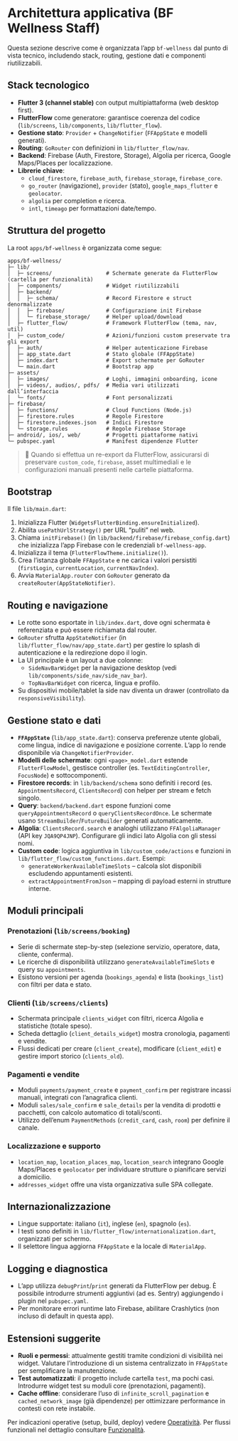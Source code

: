 # Architettura applicativa (BF Wellness Staff)

Questa sezione descrive come è organizzata l’app `bf-wellness` dal punto di vista tecnico, includendo stack, routing, gestione dati e componenti riutilizzabili.

## Stack tecnologico

- **Flutter 3 (channel stable)** con output multipiattaforma (web desktop first).
- **FlutterFlow** come generatore: garantisce coerenza del codice (`lib/screens`, `lib/components`, `lib/flutter_flow`).
- **Gestione stato**: `Provider` + `ChangeNotifier` (`FFAppState` e modelli generati).
- **Routing**: `GoRouter` con definizioni in `lib/flutter_flow/nav`.
- **Backend**: Firebase (Auth, Firestore, Storage), Algolia per ricerca, Google Maps/Places per localizzazione.
- **Librerie chiave**:
  - `cloud_firestore`, `firebase_auth`, `firebase_storage`, `firebase_core`.
  - `go_router` (navigazione), `provider` (stato), `google_maps_flutter` e `geolocator`.
  - `algolia` per completion e ricerca.
  - `intl`, `timeago` per formattazioni date/tempo.

## Struttura del progetto

La root `apps/bf-wellness` è organizzata come segue:

```text
apps/bf-wellness/
├─ lib/
│  ├─ screens/                 # Schermate generate da FlutterFlow (cartella per funzionalità)
│  ├─ components/              # Widget riutilizzabili
│  ├─ backend/
│  │  ├─ schema/               # Record Firestore e struct denormalizzate
│  │  ├─ firebase/             # Configurazione init Firebase
│  │  └─ firebase_storage/     # Helper upload/download
│  ├─ flutter_flow/            # Framework FlutterFlow (tema, nav, util)
│  ├─ custom_code/             # Azioni/funzioni custom preservate tra gli export
│  ├─ auth/                    # Helper autenticazione Firebase
│  ├─ app_state.dart           # Stato globale (FFAppState)
│  ├─ index.dart               # Export schermate per GoRouter
│  └─ main.dart                # Bootstrap app
├─ assets/
│  ├─ images/                  # Loghi, immagini onboarding, icone
│  ├─ videos/, audios/, pdfs/  # Media vari utilizzati dall’interfaccia
│  └─ fonts/                   # Font personalizzati
├─ firebase/
│  ├─ functions/               # Cloud Functions (Node.js)
│  ├─ firestore.rules          # Regole Firestore
│  ├─ firestore.indexes.json   # Indici Firestore
│  └─ storage.rules            # Regole Firebase Storage
├─ android/, ios/, web/        # Progetti piattaforme nativi
└─ pubspec.yaml                # Manifest dipendenze Flutter
```

> 📁 Quando si effettua un re-export da FlutterFlow, assicurarsi di preservare `custom_code`, `firebase`, asset multimediali e le configurazioni manuali presenti nelle cartelle piattaforma.

## Bootstrap

Il file `lib/main.dart`:

1. Inizializza Flutter (`WidgetsFlutterBinding.ensureInitialized`).
2. Abilita `usePathUrlStrategy()` per URL “puliti” nel web.
3. Chiama `initFirebase()` (in `lib/backend/firebase/firebase_config.dart`) che inizializza l’app Firebase con le credenziali `bf-wellness-app`.
4. Inizializza il tema (`FlutterFlowTheme.initialize()`).
5. Crea l’istanza globale `FFAppState` e ne carica i valori persistiti (`firstLogin`, `currentLocation`, `currentNavIndex`).
6. Avvia `MaterialApp.router` con `GoRouter` generato da `createRouter(AppStateNotifier)`.

## Routing e navigazione

- Le rotte sono esportate in `lib/index.dart`, dove ogni schermata è referenziata e può essere richiamata dal router.
- `GoRouter` sfrutta `AppStateNotifier` (in `lib/flutter_flow/nav/app_state.dart`) per gestire lo splash di autenticazione e la redirezione dopo il login.
- La UI principale è un layout a due colonne:
  - `SideNavBarWidget` per la navigazione desktop (vedi `lib/components/side_nav/side_nav_bar`).
  - `TopNavBarWidget` con ricerca, lingua e profilo.
- Su dispositivi mobile/tablet la side nav diventa un drawer (controllato da `responsiveVisibility`).

## Gestione stato e dati

- **`FFAppState`** (`lib/app_state.dart`): conserva preferenze utente globali, come lingua, indice di navigazione e posizione corrente. L’app lo rende disponibile via `ChangeNotifierProvider`.
- **Modelli delle schermate**: ogni `<page>_model.dart` estende `FlutterFlowModel`, gestisce controller (es. `TextEditingController`, `FocusNode`) e sottocomponenti.
- **Firestore records**: in `lib/backend/schema` sono definiti i record (es. `AppointmentsRecord`, `ClientsRecord`) con helper per stream e fetch singolo.
- **Query**: `backend/backend.dart` espone funzioni come `queryAppointmentsRecord` o `queryClientsRecordOnce`. Le schermate usano `StreamBuilder`/`FutureBuilder` generati automaticamente.
- **Algolia**: `ClientsRecord.search` e analoghi utilizzano `FFAlgoliaManager` (API key `JQA9QP4JNP`). Configurare gli indici lato Algolia con gli stessi nomi.
- **Custom code**: logica aggiuntiva in `lib/custom_code/actions` e funzioni in `lib/flutter_flow/custom_functions.dart`. Esempi:
  - `generateWorkerAvailableTimeSlots` – calcola slot disponibili escludendo appuntamenti esistenti.
  - `extractAppointmentFromJson` – mapping di payload esterni in strutture interne.

## Moduli principali

### Prenotazioni (`lib/screens/booking`)

- Serie di schermate step-by-step (selezione servizio, operatore, data, cliente, conferma).
- Le ricerche di disponibilità utilizzano `generateAvailableTimeSlots` e query su `appointments`.
- Esistono versioni per agenda (`bookings_agenda`) e lista (`bookings_list`) con filtri per data e stato.

### Clienti (`lib/screens/clients`)

- Schermata principale `clients_widget` con filtri, ricerca Algolia e statistiche (totale speso).
- Scheda dettaglio (`client_details_widget`) mostra cronologia, pagamenti e vendite.
- Flussi dedicati per creare (`client_create`), modificare (`client_edit`) e gestire import storico (`clients_old`).

### Pagamenti e vendite

- Moduli `payments/payment_create` e `payment_confirm` per registrare incassi manuali, integrati con l’anagrafica clienti.
- Moduli `sales/sale_confirm` e `sale_details` per la vendita di prodotti e pacchetti, con calcolo automatico di totali/sconti.
- Utilizzo dell’enum `PaymentMethods` (`credit_card`, `cash`, `room`) per definire il canale.

### Localizzazione e supporto

- `location_map`, `location_places_map`, `location_search` integrano Google Maps/Places e `geolocator` per individuare strutture o pianificare servizi a domicilio.
- `addresses_widget` offre una vista organizzativa sulle SPA collegate.

## Internazionalizzazione

- Lingue supportate: italiano (`it`), inglese (`en`), spagnolo (`es`).
- I testi sono definiti in `lib/flutter_flow/internationalization.dart`, organizzati per schermo.
- Il selettore lingua aggiorna `FFAppState` e la locale di `MaterialApp`.

## Logging e diagnostica

- L’app utilizza `debugPrint`/`print` generati da FlutterFlow per debug. È possibile introdurre strumenti aggiuntivi (ad es. Sentry) aggiungendo i plugin nel `pubspec.yaml`.
- Per monitorare errori runtime lato Firebase, abilitare Crashlytics (non incluso di default in questa app).

## Estensioni suggerite

- **Ruoli e permessi**: attualmente gestiti tramite condizioni di visibilità nei widget. Valutare l’introduzione di un sistema centralizzato in `FFAppState` per semplificare la manutenzione.
- **Test automatizzati**: il progetto include cartella `test`, ma pochi casi. Introdurre widget test su moduli core (prenotazioni, pagamenti).
- **Cache offline**: considerare l’uso di `infinite_scroll_pagination` e `cached_network_image` (già dipendenze) per ottimizzare performance in contesti con rete instabile.

Per indicazioni operative (setup, build, deploy) vedere [Operatività](../../operativita). Per flussi funzionali nel dettaglio consultare [Funzionalità](funzionalita).
